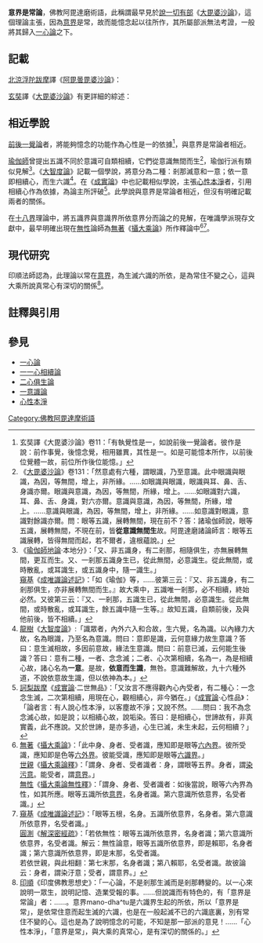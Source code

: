 '''意界是常論'''，佛教阿毘達磨術語，此稱謂最早見於[[說一切有部|說一切有部]]《[[大毘婆沙論|大毘婆沙論]]》，這個理論主張，因為[[意界|意界]]是常，故而能憶念起以往所作，其所屬部派無法考證，一般將其歸入[[一心論|一心論]]之下。

==記載==
[[北涼|北涼]][[浮陀跋摩|浮陀跋摩]]譯《[[阿毘曇毘婆沙論|阿毘曇毘婆沙論]]》：{{Cquote|或有說者，意界是常。以意界常故，憶本所作。}}

[[玄奘|玄奘]]譯《[[大毘婆沙論|大毘婆沙論]]》有更詳細的綜述：{{Cquote|或復有執，意界是常。如執意界是常論者，彼作是說：六識雖生滅，而意界是常，如是可能憶本所作。<br />六識所作事，意界能憶故，若不爾者，何緣能憶本所作事。}}

==相近學說==

[[前後一覺論|前後一覺論]]者，將能夠憶念的功能作為心性是一的依據<ref>玄奘譯《大毘婆沙論》卷11：「有執覺性是一，如說前後一覺論者。彼作是說：前作事覺，後憶念覺，相用雖異，其性是一。如是可能憶本所作，以前後位覺體一故，前位所作後位能憶。」</ref>，與意界是常論者相近。

[[瑜伽師|瑜伽師]]曾提出五識不同於意識可自類相續，它們從意識無間而生<ref>
《[[大毘婆沙論|大毘婆沙論]]》卷131：「然意處有六種，謂眼識，乃至意識。此中眼識與眼識，為因，等無間，增上，非所緣。……如眼識與眼識，眼識與耳、鼻、舌、身識亦爾。眼識與意識，為因，等無間，所緣，增上。……如眼識對六識，耳、鼻、舌、身識，對六亦爾。意識與意識，為因，等無間，所緣，增上。……意識與眼識，為因，等無間，增上，非所緣。……如意識對眼識，意識對餘識亦爾。問：眼等五識，展轉無間，現在前不？答：諸瑜伽師說，眼等五識，展轉無間，不現在前，皆'''從意識無間生'''故。阿毘達磨諸論師言：眼等五識展轉，皆得無間而起，若不爾者，違根蘊說。」</ref>，瑜伽行派有類似見解<ref>
《[[瑜伽師地論|瑜伽師地論]]·本地分》：「又、非五識身，有二剎那，相隨俱生，亦無展轉無間，更互而生。又、一剎那五識身生已，從此無間，必意識生。從此無間，或時散亂，或耳識生，或五識身中，隨一識生。」<br />
[[窺基|窺基]]《[[成唯識論述記|成唯識論述記]]》：「如《瑜伽》等，……彼第三云：『又、非五識身，有二剎那俱生，亦非展轉無間而生。』故大乘中，五識唯一剎那，必不相續，終始必然。又彼第三云：『又、一剎那，五識生已，從此無間，必意識生。從此無間，或時散亂，或耳識生，餘五識中隨一生等。』故知五識，自類前後，及與他前後，皆不相續。」
</ref>。《[[大智度論|大智度論]]》記載一個學說，將意分為二種：剎那滅意和一意；依一意即相續心，而生六識<ref>[[龍樹|龍樹]]《[[大智度論|大智度論]]》:「識眾者，內外六入和合故，生六覺，名為識。以內緣力大故，名為眼識，乃至名為意識。問曰：意即是識，云何意緣力故生意識？答曰：意生滅相故，多因前意故，緣法生意識。問曰：前意已滅，云何能生後識？答曰：意有二種，一者、念念滅；二者、心次第相續，名為一，為是相續心故，諸心名為'''一意'''。是故，'''依意而生識'''，無咎。意識難解故，九十六種外道，不說依意故生識，但以依神為本。」</ref>。在《[[成實論|成實論]]》中也記載相似學說，主張[[心性本淨|心性本淨]]者，引用相續心作為依據，為論主所評破<ref>
[[訶梨跋摩|訶梨跋摩]]《[[成實論|成實論]]·二世無品》：「又汝言不應得觀內心內受者，有二種心：一念念生滅，二次第相續，用現在心，觀相續心，非今猶在。」《[[成實論|成實論]]·心性品》：「論者言：有人說心性本淨，以客塵故不淨；又說不然。……問曰：我不為念念滅心故，如是說；以相續心故，說垢染。答曰：是相續心，世諦故有，非真實義，此不應說。又於世諦，是亦多過，心生已滅，未生未起，云何相續？」</ref>。此學說與意界是常論者相近，但沒有明確記載兩者的關係。

在[[十八界|十八界]]理論中，將五識界與意識界所依意界分而論之的見解，在唯識學派現存文獻中，最早明確出現在[[無性|無性]]論師為[[無著|無著]]《[[攝大乘論|攝大乘論]]》所作釋論中<ref>
[[無著|無著]]《[[攝大乘論|攝大乘論]]》：「此中身、身者、受者識，應知即是眼等[[六內界|六內界]]。彼所受識，應知即是色等[[六外界|六外界]]。彼能受識，應知即是眼等[[六識界|六識界]]。」<br />
[[世親|世親]]《[[攝大乘論釋|攝大乘論釋]]》：「謂身、身者、受者識者：身，謂眼等五界。身者，謂[[染污意|染污意]]。能受者，謂[[意界|意界]]。」<br />
[[無性|無性]]《[[攝大乘論無性釋|攝大乘論無性釋]]》：「謂身、身者、受者識者：如後當說，眼等六內界為性，如其所應。眼等五識所依[[意界|意界]]，名身者識。第六意識所依意界，名受者識。」</ref><ref>
[[窺基|窺基]]《[[成唯識論述記|成唯識論述記]]》：「眼等五根，名身。五識所依意界，名身者。第六意識所依意界，名受者識。」<br />
[[圓測|圓測]]《[[解深密經疏|解深密經疏]]》：「若依無性：眼等五識所依意界，名身者識；第六意識所依意界，名受者識。解云：無性論意，眼等五識所依意界，即是賴耶，名身者識；第六意識所依意界，即是末那，名受者識。<br />若依世親，與此相翻：第七末那，名身者識；第八賴耶，名受者識。故彼論云：身者，謂染汙意；受者，謂意界。」</ref>。

==現代研究==
印順法師認為，此理論以常在[[意界|意界]]，為生滅六識的所依，是為常住不變之心，這與大乘所說真常心有深切的關係<ref>[[印順|印順]]《印度佛教思想史》：「一心論，不是剎那生滅而是剎那轉變的。以一心來說明一眾生，說明記憶、造業受報的事。……但說識而有特色的，有「意界是常論」者：……。意界mano-dha^tu是六識界生起的所依，所以「意界是常」，是依常住意而起生滅的六識，也是在一般起滅不已的六識底裏，別有常住不變的心。這也是為了說明憶念的可能，不知是那一部派的意見！……「心性本淨」，「意界是常」，與大乘的真常心，是有深切的關係的。」</ref>。

==註釋與引用==
{{reflist|2}}
==參見==
*[[一心論|一心論]]
*[[一一心相續論|一一心相續論]]
*[[二心俱生論|二心俱生論]]
*[[一意識論|一意識論]]
*[[心性本淨|心性本淨]]

[[Category:佛教阿毘達摩術語|Category:佛教阿毘達摩術語]]
